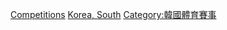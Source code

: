 [[Category:韓國籃球|Competitions]]
[[Category:亞洲各國籃球賽事|Korea, South]]

[[Category:韓國體育賽事|Category:韓國體育賽事]]